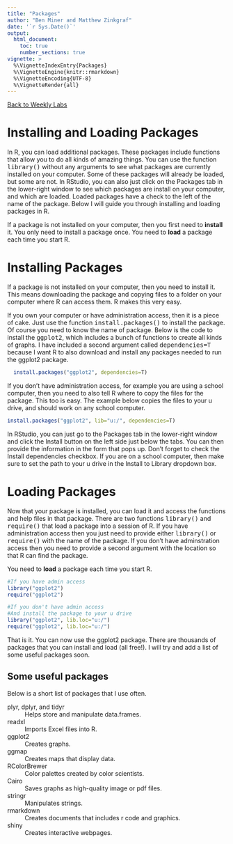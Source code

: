 ```yaml
---
title: "Packages"
author: "Ben Miner and Matthew Zinkgraf"
date: '`r Sys.Date()`'
output:
  html_document:
    toc: true
    number_sections: true
vignette: >
  %\VignetteIndexEntry{Packages}
  %\VignetteEngine{knitr::rmarkdown}
  %\VignetteEncoding{UTF-8}
  %\VignetteRender{all}
---
```


[Back to Weekly Labs](Weekly_labs.html)

<h1>Installing and Loading Packages</h1>

In R, you can load additional packages.  These packages include functions that allow you to do all kinds of amazing things.  You can use the function <samp>library()</samp> without any arguments to see what packages are currently installed on your computer.  Some of these packages will already be loaded, but some are not.  In RStudio, you can also just click on the Packages tab in the lower-right window to see which packages are install on your computer, and which are loaded.  Loaded packages have a check to the left of the name of the package.  Below I will guide you through installing and loading packages in R.  

<div class="alert alert-info" role="alert">
  If a package is not installed on your computer, then you first need to <b>install</b> it.  You only need to install a package once.  You need to <b>load</b> a package each time you start R.  
</div>

# Installing Packages

If a package is not installed on your computer, then you need to install it.  This means downloading the package and copying files to a folder on your computer where R can access them.  R makes this very easy.  

If you own your computer or have administration access, then it is a piece of cake.  Just use the function <samp>install.packages()</samp> to install the package.  Of course you need to know the name of package.  Below is the code to install the <samp>ggplot2</samp>, which includes a bunch of functions to create all kinds of graphs. I have included a second argument called <samp>dependencies=T</samp> because I want R to also download and install any packages needed to run the ggplot2 package.    

```r
  install.packages("ggplot2", dependencies=T)
```

If you don't have administration access, for example you are using a school computer, then you need to also tell R where to copy the files for the package.  This too is easy.  The example below copies the files to your u drive, and should work on any school computer.  

```r
install.packages("ggplot2", lib="u:/", dependencies=T)
```

In RStudio, you can just go to the Packages tab in the lower-right window and click the Install button on the left side just below the tabs.  You can then provide the information in the form that pops up.  Don't forget to check the Install dependencies checkbox.  If you are on a school computer, then make sure to set the path to your u drive in the Install to Library dropdown box.  


# Loading Packages

Now that your package is installed, you can load it and access the functions and help files in that package.  There are two functions <samp>library()</samp> and <samp>require()</samp> that load a package into a session of R.  If you have administration access then you just need to provide either <samp>library()</samp> or <samp>require()</samp> with the name of the package.  If you don't have adminstration access then you need to provide a second argument with the location so that R can find the package.  

<div class="alert alert-info" role="alert">
  You need to <b>load</b> a package each time you start R.  
</div>

```r
#If you have admin access
library("ggplot2")
require("ggplot2")

#If you don't have admin access
#And install the package to your u drive
library("ggplot2", lib.loc="u:/")
require("ggplot2", lib.loc="u:/")
```

That is it.  You can now use the ggplot2 package.  There are thousands of packages that you can install and load (all free!).  I will try and add a list of some useful packages soon.  

<h2>Some useful packages</h2>
Below is a short list of packages that I use often.  

<dl class="dl-horizontal">
  <dt>plyr, dplyr, and tidyr</dt>
  <dd>Helps store and manipulate data.frames.</dd>
  <dt>readxl</dt>
  <dd>Imports Excel files into R.</dd>
  <dt>ggplot2</dt>
  <dd>Creates graphs.</dd>
  <dt>ggmap</dt>
  <dd>Creates maps that display data.</dd>
  <dt>RColorBrewer</dt>
  <dd>Color palettes created by color scientists.</dd>
  <dt>Cairo</dt>
  <dd>Saves graphs as high-quality image or pdf files.</dd>
  <dt>stringr</dt>
  <dd>Manipulates strings.</dd>
  <dt>rmarkdown</dt>
  <dd>Creates documents that includes r code and graphics.</dd>
  <dt>shiny</dt>
  <dd>Creates interactive webpages.</dd>
</dl>


